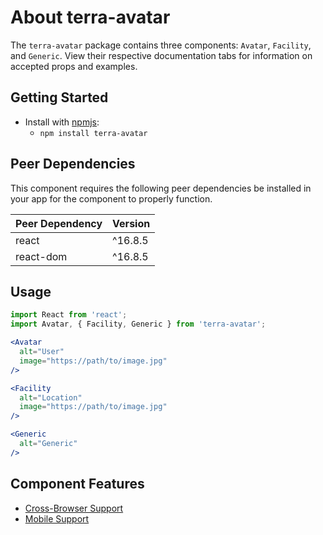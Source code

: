 
<Badge />

# About terra-avatar

The `terra-avatar` package contains three components: `Avatar`, `Facility`, and `Generic`. View their respective documentation tabs for information on accepted props and examples.

## Getting Started

- Install with [npmjs](https://www.npmjs.com):
  - `npm install terra-avatar`

<!-- AUTO-GENERATED-CONTENT:START Peer Dependencies -->
## Peer Dependencies

This component requires the following peer dependencies be installed in your app for the component to properly function.

| Peer Dependency | Version |
|-|-|
| react | ^16.8.5 |
| react-dom | ^16.8.5 |

<!-- AUTO-GENERATED-CONTENT:END -->

## Usage

```jsx
import React from 'react';
import Avatar, { Facility, Generic } from 'terra-avatar';

<Avatar
  alt="User"
  image="https://path/to/image.jpg"
/>

<Facility
  alt="Location"
  image="https://path/to/image.jpg"
/>

<Generic
  alt="Generic"
/>
```

## Component Features

 * [Cross-Browser Support](https://engineering.cerner.com/terra-ui/about/terra-ui/component-standards#cross-browser-support)
 * [Mobile Support](https://engineering.cerner.com/terra-ui/about/terra-ui/component-standards#mobile-support)
